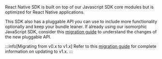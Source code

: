 React Native SDK is built on top of our Javascript SDK core modules but is optimized for React Native applications.

This SDK also has a pluggable API you can use to include more functionality optionally and keep your bundle leaner. If already using our isomorphic JavaScript SDK, consider this [migration guide](https://help.split.io/hc/en-us/articles/360059966112-Browser-SDK-Migration-Guide) to understand the changes of the new pluggable API.

:::info[Migrating from v0.x to v1.x]
Refer to this [migration guide](https://github.com/splitio/react-native-client/blob/development/MIGRATION-GUIDE.md) for complete information on updating to v1.x.
:::
